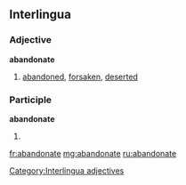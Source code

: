 ==Interlingua==

===Adjective===
'''abandonate'''

# [[abandoned]], [[forsaken]], [[deserted]]

===Participle===
'''abandonate'''

# {{ia-form of|abandon|ate}}

[[Category:Interlingua adjectives]]

[[fr:abandonate]]
[[mg:abandonate]]
[[ru:abandonate]]